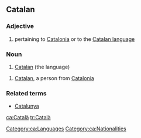 ==Catalan==

=== Adjective ===
{{ca-adj|f=catalana|mpl=catalans|fpl=catalanes}}

# pertaining to [[w:Catalonia|Catalonia]] or to the [[w:Catalan language|Catalan language]]

=== Noun===
{{ca-noun-m-unc}}

# [[Catalan]] (the language)

{{ca-noun-mf|f=catalana|mpl=catalans|fpl=catalanes}}

# [[Catalan]], a person from [[w:Catalonia|Catalonia]]

===Related terms===
*[[Catalunya]]

[[Category:ca:Languages]]
[[Category:ca:Nationalities]]

[[ca:Català]]
[[tr:Català]]